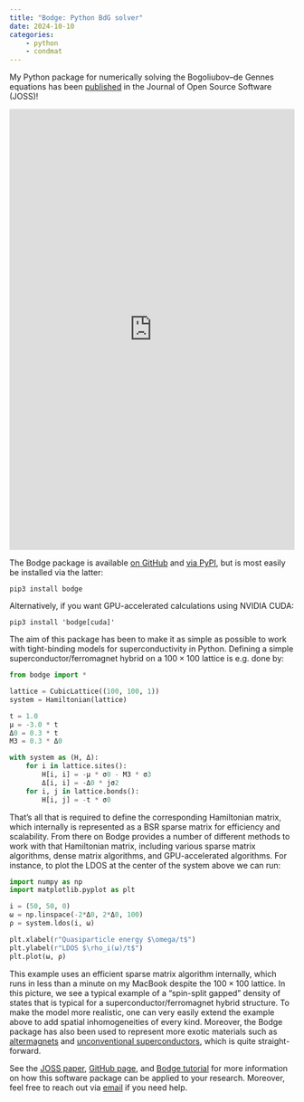 ```yaml
---
title: "Bodge: Python BdG solver"
date: 2024-10-10
categories:
    - python
    - condmat
---
```


My Python package for numerically solving the Bogoliubov--de Gennes equations
has been [published][1] in the Journal of Open Source Software (JOSS)! 

<embed src="https://www.theoj.org/joss-papers/joss.07134/10.21105.joss.07134.pdf#toolbar=0&navpanes=0&scrollbar=0&statusbar=0&messages=0" type="application/pdf" style="width:100%; height:20%;"/>

The Bodge package is available [on GitHub][2] and [via PyPI][3], but is most
easily be installed via the latter:

    pip3 install bodge

Alternatively, if you want GPU-accelerated calculations using NVIDIA CUDA:

    pip3 install 'bodge[cuda]'

The aim of this package has been to make it as simple as possible to work
with tight-binding models for superconductivity in Python. Defining a simple
superconductor/ferromagnet hybrid on a $100\times100$ lattice is e.g. done by:
```python
from bodge import *

lattice = CubicLattice((100, 100, 1))
system = Hamiltonian(lattice)

t = 1.0
μ = -3.0 * t
Δ0 = 0.3 * t
M3 = 0.3 * Δ0

with system as (H, Δ):
    for i in lattice.sites():
        H[i, i] = -μ * σ0 - M3 * σ3
        Δ[i, i] = -Δ0 * jσ2
    for i, j in lattice.bonds():
        H[i, j] = -t * σ0
```
That's all that is required to define the corresponding Hamiltonian matrix,
which internally is represented as a BSR sparse matrix for efficiency and
scalability. From there on Bodge provides a number of different methods
to work with that Hamiltonian matrix, including various sparse matrix
algorithms, dense matrix algorithms, and GPU-accelerated algorithms. For
instance, to plot the LDOS at the center of the system above we can run:
```python
import numpy as np
import matplotlib.pyplot as plt

i = (50, 50, 0)
ω = np.linspace(-2*Δ0, 2*Δ0, 100)
ρ = system.ldos(i, ω)

plt.xlabel(r"Quasiparticle energy $\omega/t$")
plt.ylabel(r"LDOS $\rho_i(ω)/t$")
plt.plot(ω, ρ)
```
This example uses an efficient sparse matrix algorithm internally, which
runs in less than a minute on my MacBook despite the $100\times100$ lattice.
In this picture, we see a typical example of a "spin-split gapped" density
of states that is typical for a superconductor/ferromagnet hybrid structure.
To make the model more realistic, one can very easily extend the example
above to add spatial inhomogeneities of every kind. Moreover, the Bodge package
has also been used to represent more exotic materials such as [altermagnets][5]
and [unconventional superconductors][6], which is quite straight-forward.

See the [JOSS paper][1], [GitHub page][2], and [Bodge tutorial][4] for more
information on how this software package can be applied to your research.
Moreover, feel free to reach out via [email][7] if you need help.

[1]: https://joss.theoj.org/papers/10.21105/joss.07134
[2]: https://github.com/jabirali/bodge
[3]: https://pypi.org/project/bodge/
[4]: https://jabirali.github.io/bodge/tutorial.html
[5]: https://link.aps.org/doi/10.1103/PhysRevLett.131.076003
[6]: https://link.aps.org/doi/10.1103/PhysRevB.109.174506
[7]: mailto:jabir.ali.ouassou@hvl.no
